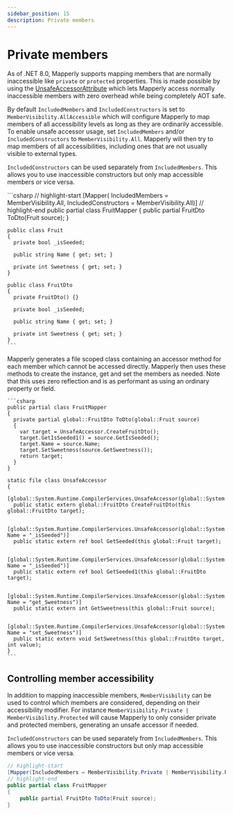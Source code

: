 ```yaml
---
sidebar_position: 15
description: Private members
---
```



# Private members

As of .NET 8.0, Mapperly supports mapping members that are normally inaccessible like `private` or `protected` properties.
This is made possible by using the [UnsafeAccessorAttribute](https://learn.microsoft.com/en-us/dotnet/api/system.runtime.compilerservices.unsafeaccessorattribute) which lets Mapperly access normally inaccessible members with zero overhead while being completely AOT safe.

By default `IncludedMembers` and `IncludedConstructors` is set to `MemberVisibility.AllAccessible` which will configure Mapperly to map members of all accessibility levels as long as they are ordinarily accessible.
To enable unsafe accessor usage, set `IncludedMembers` and/or `IncludedConstructors` to `MemberVisibility.All`.
Mapperly will then try to map members of all accessibilities, including ones that are not usually visible to external types.

`IncludedConstructors` can be used separately from `IncludedMembers`.
This allows you to use inaccessible constructors but only map accessible members or vice versa.

<Tabs>
  <TabItem value="declaration" label="Declaration" default>
    ```csharp
    // highlight-start
    [Mapper(
        IncludedMembers = MemberVisibility.All,
        IncludedConstructors = MemberVisibility.All)]
    // highlight-end
    public partial class FruitMapper
    {
        public partial FruitDto ToDto(Fruit source);
    }

    public class Fruit
    {
      private bool _isSeeded;

      public string Name { get; set; }

      private int Sweetness { get; set; }
    }

    public class FruitDto
    {
      private FruitDto() {}

      private bool _isSeeded;

      public string Name { get; set; }

      private int Sweetness { get; set; }
    }
    ```

  </TabItem>
  <TabItem label="Generated code" value="generated">
    Mapperly generates a file scoped class containing an accessor method for each member which cannot be accessed directly.
    Mapperly then uses these methods to create the instance, get and set the members as needed.
    Note that this uses zero reflection and is as performant as using an ordinary property or field.

    ```csharp
    public partial class FruitMapper
    {
      private partial global::FruitDto ToDto(global::Fruit source)
      {
        var target = UnsafeAccessor.CreateFruitDto();
        target.GetIsSeeded1() = source.GetIsSeeded();
        target.Name = source.Name;
        target.SetSweetness(source.GetSweetness());
        return target;
      }
    }

    static file class UnsafeAccessor
    {
      [global::System.Runtime.CompilerServices.UnsafeAccessor(global::System.Runtime.CompilerServices.UnsafeAccessorKind.Constructor)]
      public static extern global::FruitDto CreateFruitDto(this global::FruitDto target);

      [global::System.Runtime.CompilerServices.UnsafeAccessor(global::System.Runtime.CompilerServices.UnsafeAccessorKind.Field, Name = "_isSeeded")]
      public static extern ref bool GetSeeded(this global::Fruit target);

      [global::System.Runtime.CompilerServices.UnsafeAccessor(global::System.Runtime.CompilerServices.UnsafeAccessorKind.Field, Name = "_isSeeded")]
      public static extern ref bool GetSeeded1(this global::FruitDto target);

      [global::System.Runtime.CompilerServices.UnsafeAccessor(global::System.Runtime.CompilerServices.UnsafeAccessorKind.Method, Name = "get_Sweetness")]
      public static extern int GetSweetness(this global::Fruit source);

      [global::System.Runtime.CompilerServices.UnsafeAccessor(global::System.Runtime.CompilerServices.UnsafeAccessorKind.Method, Name = "set_Sweetness")]
      public static extern void SetSweetness(this global::FruitDto target, int value);
    }
    ```

  </TabItem>
</Tabs>

## Controlling member accessibility

In addition to mapping inaccessible members,
`MemberVisibility` can be used to control which members are considered, depending on their accessibility modifier.
For instance `MemberVisibility.Private | MemberVisibility.Protected` will cause Mapperly to only consider private and protected members,
generating an unsafe accessor if needed.

`IncludedConstructors` can be used separately from `IncludedMembers`.
This allows you to use inaccessible constructors but only map accessible members or vice versa.

```csharp
// highlight-start
[Mapper(IncludedMembers = MemberVisibility.Private | MemberVisibility.Protected)]
// highlight-end
public partial class FruitMapper
{
    public partial FruitDto ToDto(Fruit source);
}
```
